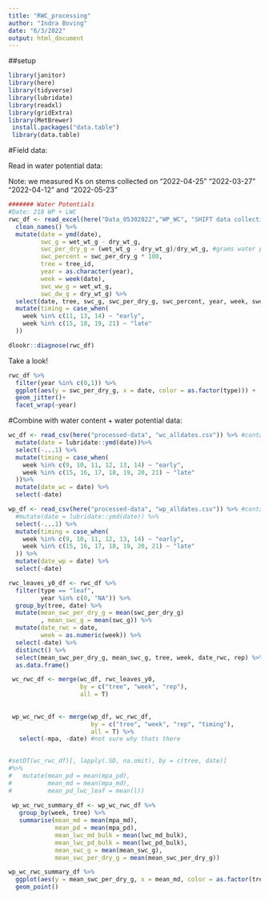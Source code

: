 ```yaml
---
title: "RWC_processing"
author: "Indra Boving"
date: "6/3/2022"
output: html_document
---
```


##setup

```r
library(janitor)
library(here)
library(tidyverse)
library(lubridate)
library(readxl)
library(gridExtra)
library(MetBrewer)
 install.packages("data.table")
 library(data.table)
```

#Field data: 

Read in water potential data:

Note: we measured Ks on stems collected on "2022-04-25" "2022-03-27" "2022-04-12" and "2022-05-23"

```r
####### Water Potentials 
#Date: 218 WP + LWC
rwc_df <- read_excel(here("Data_05302022","WP_WC", "SHIFT data collection 2022.xlsx"), sheet="RWC DATA", skip=0, na = "NA") %>% 
  clean_names() %>% 
  mutate(date = ymd(date), 
         swc_g = wet_wt_g - dry_wt_g,
         swc_per_dry_g = (wet_wt_g - dry_wt_g)/dry_wt_g, #grams water per gram dry weight
         swc_percent = swc_per_dry_g * 100, 
         tree = tree_id, 
         year = as.character(year), 
         week = week(date), 
         swc_ww_g = wet_wt_g, 
         swc_dw_g = dry_wt_g) %>% 
  select(date, tree, swc_g, swc_per_dry_g, swc_percent, year, week, swc_ww_g, swc_dw_g, type, rep) %>% 
  mutate(timing = case_when(
    week %in% c(11, 13, 14) ~ "early", 
    week %in% c(15, 18, 19, 21) ~ "late"
  ))

dlookr::diagnose(rwc_df)
```

Take a look! 

```r
rwc_df %>% 
  filter(year %in% c(0,1)) %>% 
  ggplot(aes(y = swc_per_dry_g, x = date, color = as.factor(type))) +
  geom_jitter()+
  facet_wrap(~year) 
```

#Combine with water content + water potential data: 

```r
wc_df <- read_csv(here("processed-data", "wc_alldates.csv")) %>% #contains LWC data
  mutate(date = lubridate::ymd(date))%>% 
  select(-...1) %>% 
  mutate(timing = case_when(
    week %in% c(9, 10, 11, 12, 13, 14) ~ "early", 
    week %in% c(15, 16, 17, 18, 19, 20, 21) ~ "late"
  ))%>% 
  mutate(date_wc = date) %>% 
  select(-date)

wp_df <- read_csv(here("processed-data", "wp_alldates.csv")) %>% #contains WP data
  #mutate(date = lubridate::ymd(date)) %>% 
  select(-...1) %>% 
  mutate(timing = case_when(
    week %in% c(9, 10, 11, 12, 13, 14) ~ "early", 
    week %in% c(15, 16, 17, 18, 19, 20, 21) ~ "late"
  )) %>% 
  mutate(date_wp = date) %>% 
  select(-date)

rwc_leaves_y0_df <- rwc_df %>% 
  filter(type == "leaf", 
         year %in% c(0, "NA")) %>% 
  group_by(tree, date) %>% 
  mutate(mean_swc_per_dry_g = mean(swc_per_dry_g)
         , mean_swc_g = mean(swc_g)) %>% 
  mutate(date_rwc = date, 
         week = as.numeric(week)) %>% 
  select(-date) %>% 
  distinct() %>% 
  select(mean_swc_per_dry_g, mean_swc_g, tree, week, date_rwc, rep) %>% 
  as.data.frame()

 wc_rwc_df <- merge(wc_df, rwc_leaves_y0, 
                    by = c("tree", "week", "rep"), 
                    all = T) 
 
 
 wp_wc_rwc_df <- merge(wp_df, wc_rwc_df, 
                       by = c("tree", "week", "rep", "timing"), 
                       all = T) %>% 
   select(-mpa, -date) #not sure why thats there
 
```


```r
#setDT(wc_rwc_df)[, lapply(.SD, na.omit), by = c(tree, date)]
#%>% 
#   mutate(mean_pd = mean(mpa_pd), 
#          mean_md = mean(mpa_md), 
#          mean_pd_lwc_leaf = mean(l))
 
 wp_wc_rwc_summary_df <- wp_wc_rwc_df %>% 
   group_by(week, tree) %>% 
   summarise(mean_md = mean(mpa_md), 
             mean_pd = mean(mpa_pd), 
             mean_lwc_md_bulk = mean(lwc_md_bulk), 
             mean_lwc_pd_bulk = mean(lwc_pd_bulk), 
             mean_swc_g = mean(mean_swc_g), 
             mean_swc_per_dry_g = mean(mean_swc_per_dry_g))
```

```r
wp_wc_rwc_summary_df %>% 
  ggplot(aes(y = mean_swc_per_dry_g, x = mean_md, color = as.factor(tree))) +
  geom_point()
```


